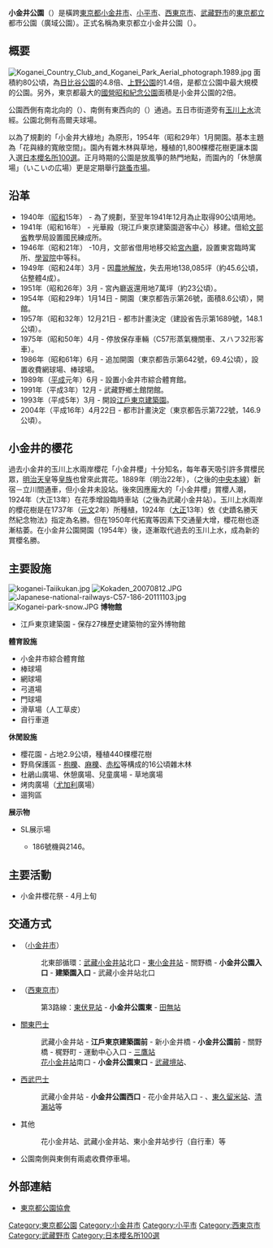 {{公園
| 名稱           = 小金井公園
| 原名           = 小金井公園
| 圖片           = Koganei-Park.jpg
| 圖片尺寸       = 350px
| 圖片說明       = 小金井公園「休憩廣場」
| 分類           = 都市公園（廣域公園）
| 地點           = {{JPN}}[[東京都|東京都]][[小金井市|小金井市]]、[[小平市|小平市]]、[[西東京市|西東京市]]、[[武藏野市|武藏野市]]
| 經緯度         = {{coord|35|42|52|N|139|31|8|E|display=inline,title}}
| 面積           =799,127.17[[平方公尺|平方公尺]]
| 前身           =
| 設立時間       = 1954年（[[昭和|昭和]]29年）1月14日
| 管理者         = [[東京都公園協會|東京都公園協會]]<br /><small>2011～2015年度{{link-ja|指定管理者|指定管理者}}</small>
| 年遊客數       =
| 開放時間       =
| 設備、遊具     =
| 停車場         = 有（收費，700台）
| 無障礙設施     =
| 建築師、工程師 =
| 告示           =
| 事務所         = 東京都小金井市關野町一丁目13番1號
| 事務所所在地   =
| 電話號碼       =
| 交通方式       =
| 備註           =
| 官方網站       = [http://www.tokyo-park.or.jp/park/format/index050.html 官方網站]
}}
'''小金井公園'''（{{jpn|j=小金井公園|hg=こがねいこうえん}}）是橫跨[[東京都|東京都]][[小金井市|小金井市]]、[[小平市|小平市]]、[[西東京市|西東京市]]、[[武藏野市|武藏野市]]的[[東京都立公園|東京都立]]都市公園（廣域公園）。正式名稱為東京都立小金井公園（{{jpn|j=東京都立小金井公園|hg=とうきょうとりつこがねいこうえん}}）。 

== 概要 ==
[[File:Koganei_Country_Club_and_Koganei_Park_Aerial_photograph.1989.jpg|thumb]]
面積約80公頃，為[[日比谷公園|日比谷公園]]的4.8倍、[[上野恩賜公園|上野公園]]的1.4倍，是都立公園中最大規模的公園。另外，東京都最大的[[國營昭和紀念公園|國營昭和紀念公園]]面積是小金井公園的2倍。

公園西側有南北向的{{link-ja|東京都道15號府中清瀨線|東京都道15号府中清瀬線|小金井街道}}（{{link-ja|東京都道15號府中清瀨線|東京都道15号府中清瀬線}}）、南側有東西向的{{link-ja|五日市街道|五日市街道}}（{{link-ja|東京都道7號杉並秋留野線|東京都道7号杉並あきる野線}}）通過。五日市街道旁有[[玉川上水|玉川上水]]流經。公園北側有高爾夫球場{{link-ja|小金井鄉村俱樂部|小金井カントリー倶楽部}}。

以為了{{link-ja|紀元二千六百年紀念行事|紀元二千六百年記念行事|紀元二千六百年紀念事業}}規劃的{{link-ja|東京綠地計畫|東京緑地計画}}「小金井大綠地」為原形，1954年（昭和29年）1月開園。基本主題為「花與綠的寬敞空間」。園內有雜木林與草地，種植的1,800棵櫻花樹更讓本園入選[[日本櫻名所100選|日本櫻名所100選]]。正月時期的公園是放風箏的熱門地點，而園內的「休憩廣場」（いこいの広場）更是定期舉行[[跳蚤市場|跳蚤市場]]。

== 沿革 ==
*1940年（[[昭和|昭和]]15年） - 為了{{link-ja|紀元二千六百年紀念行事|紀元二千六百年記念行事|紀元二千六百年紀念事業}}規劃{{link-ja|東京綠地計畫|東京緑地計画|小金井大綠地}}，至翌年1941年12月為止取得90公頃用地。
*1941年（昭和16年） - 光華殿（現江戶東京建築園遊客中心）移建。借給[[文部省|文部省]]教學局設置國民練成所。
*1946年（昭和21年） -10月，文部省借用地移交給[[宮內廳|宮內廳]]，設置東宮臨時寓所、[[學習院|學習院]]中等科。
*1949年（昭和24年）3月 - 因[[土地改革|農地解放]]，失去用地138,085坪（約45.6公頃，佔整體4成）。
*1951年（昭和26年）3月 - 宮內廳返還用地7萬坪（約23公頃）。
*1954年（昭和29年）1月14日 - 開園（東京都告示第26號，面積8.6公頃），{{link-ja|武藏野鄉土館|江戸東京たてもの園}}開館。
*1957年（昭和32年）12月21日 - 都市計畫決定（建設省告示第1689號，148.1公頃）。
*1975年（昭和50年）4月 - 停放保存車輛（C57形蒸氣機關車、スハフ32形客車）。
*1986年（昭和61年）6月 - 追加開園（東京都告示第642號，69.4公頃），設置收費網球場、棒球場。
*1989年（[[平成|平成]]元年）6月 -  設置小金井市綜合體育館。
*1991年（平成3年）12月 - 武藏野鄉土館閉館。
*1993年（平成5年）3月 - 開設[[江戶東京建築園|江戶東京建築園]]。
*2004年（平成16年）4月22日 - 都市計畫決定（東京都告示第722號，146.9公頃）。

== 小金井的櫻花 ==
過去小金井的玉川上水兩岸櫻花「小金井櫻」十分知名，每年春天吸引許多賞櫻民眾，[[明治天皇|明治天皇]]等[[皇族|皇族]]也曾來此賞花。1889年（明治22年），{{link-ja|甲武鐵道|甲武鉄道}}（之後的[[中央本線|中央本線]]）新宿－立川間通車，但小金井未設站。後來因應龐大的「小金井櫻」賞櫻人潮，1924年（大正13年）在花季增設臨時車站（之後為武藏小金井站）。玉川上水兩岸的櫻花樹是在1737年（[[元文_(日本)|元文]]2年）所種植，1924年（[[大正|大正]]13年）依《史蹟名勝天然紀念物法》指定為名勝。但在1950年代{{link-ja|五日市街道|五日市街道}}拓寬等因素下交通量大增，櫻花樹也逐漸枯萎。在小金井公園開園（1954年）後，逐漸取代過去的玉川上水，成為新的賞櫻名勝。

== 主要設施 ==
[[File:koganei-Taiikukan.jpg|thumb]]
[[File:Kokaden_20070812.JPG|thumb]]
[[File:Japanese-national-railways-C57-186-20111103.jpg|thumb]]
[[File:Koganei-park-snow.JPG|thumb]]
'''博物館'''
*江戶東京建築園 - 保存27棟歷史建築物的室外博物館
'''體育設施'''
*小金井市綜合體育館
*棒球場
*網球場
*弓道場
*門球場
*滑草場（人工草皮）
*自行車道
'''休閒設施'''
*櫻花園 - 占地2.9公頃，種植440棵櫻花樹
*野鳥保護區 - [[枹櫟|枹櫟]]、[[麻櫟|麻櫟]]、[[赤松|赤松]]等構成的16公頃雜木林
*杜鵑山廣場、休憩廣場、兒童廣場 - 草地廣場
*烤肉廣場（[[尤加利樹|尤加利]]廣場）
*遛狗區
'''展示物'''
*SL展示場
**{{link-ja|國鐵C57形蒸氣機關車|国鉄C57形蒸気機関車}}186號機與{{link-ja|國鐵32系客車|国鉄32系客車|國鐵スハフ32形客車}}2146。

== 主要活動 ==
*小金井櫻花祭 - 4月上旬

== 交通方式 ==
*{{link-ja|CoCo巴士|CoCoバス}}（[[小金井市|小金井市]]）
*:北東部循環：[[武藏小金井站|武藏小金井站]]北口 - [[東小金井站|東小金井站]] - 關野橋 - '''小金井公園入口''' - '''建築園入口''' - 武藏小金井站北口
*{{link-ja|花巴士|はなバス}}（[[西東京市|西東京市]]）
*:第3路線：[[東伏見站|東伏見站]] - '''小金井公園東''' - [[田無站|田無站]]
*[[關東巴士|關東巴士]]
*:武藏小金井站 - '''江戶東京建築園前''' - 新小金井橋 - '''小金井公園前''' - 關野橋 - 梶野町 - 運動中心入口 - [[三鷹站|三鷹站]]
*:[[花小金井站|花小金井站]]南口 - '''小金井公園東口''' - [[武藏境站|武藏境站]]、{{link-ja|關東巴士武藏野營業所|関東バス武蔵野営業所|武藏野營業所}}
*[[西武巴士|西武巴士]]
*:武藏小金井站 - '''小金井公園西口''' - 花小金井站入口 - {{link-ja|西武巴士瀧山營業所|西武バス滝山営業所|瀧山營業所}}、[[東久留米站|東久留米站]]、[[清瀨站|清瀨站]]等
*其他
*:花小金井站、武藏小金井站、東小金井站步行（自行車）等
*公園南側與東側有兩處收費停車場。

== 外部連結 ==
{{Commonscat|Koganei Park}}
* [http://www.tokyo-park.or.jp/ 東京都公園協會] {{Wayback|url=http://www.tokyo-park.or.jp/ |date=20210306040837 }}

{{東京都立公園}}

{{DEFAULTSORT:Koganei koen}}
[[Category:東京都公園|Category:東京都公園]]
[[Category:小金井市|Category:小金井市]]
[[Category:小平市|Category:小平市]]
[[Category:西東京市|Category:西東京市]]
[[Category:武藏野市|Category:武藏野市]]
[[Category:日本櫻名所100選|Category:日本櫻名所100選]]